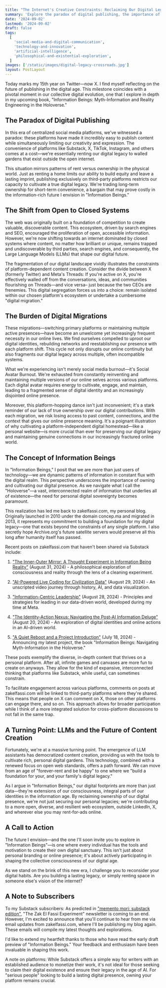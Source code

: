 ```yaml
---
title: "The Internet's Creative Constraints: Reclaiming Our Digital Legacy"
summary: 'Explore the paradox of digital publishing, the importance of owning your online presence, and the future of our digital legacies in an era of platform dependence and AI advancements.'
date: '2024-09-02'
lastmod: '2024-09-02'
draft: false
tags:
  [
    'social-media-and-digital-communication',
    'technology-and-innovation',
    'artificial-intelligence',
    'philosophical-and-existential-exploration',
  ]
images: ['/static/images/digital-legacy-crossroads.jpg']
layout: PostLayout
---
```


Today marks my 15th year on Twitter—now X. I find myself reflecting on the future of publishing in the digital age. This milestone coincides with a pivotal moment in our collective digital evolution, one that I explore in depth in my upcoming book, "Information Beings: Myth-Information and Reality Engineering in the Holoverse."

## The Paradox of Digital Publishing

In this era of centralized social media platforms, we've witnessed a paradox: these platforms have made it incredibly easy to publish content while simultaneously limiting our creativity and expression. The convenience of platforms like Substack, X, TikTok, Instagram, and others comes at a cost—we're essentially renting our digital legacy to walled gardens that exist outside the open internet.

This situation mirrors patterns of rent versus ownership in the physical world. Just as renting a home limits our ability to build equity and leave a lasting imprint, publishing exclusively on third-party platforms restricts our capacity to cultivate a true digital legacy. We're trading long-term ownership for short-term convenience, a bargain that may prove costly in the information-rich future I envision in "Information Beings."

## The Shift from Open to Closed Systems

The web was originally built on a foundation of competition to create valuable, discoverable content. This ecosystem, driven by search engines and SEO, encouraged the proliferation of open, accessible information. However, we're now shifting towards an internet dominated by closed systems where content, no matter how brilliant or unique, remains trapped and undiscoverable by third parties, search engines, and consequently, the Large Language Models (LLMs) that shape our digital future.

The fragmentation of our digital landscape vividly illustrates the constraints of platform-dependent content creation. Consider the divide between X (formerly Twitter) and Meta's Threads: If you're active on X, you're effectively walled off from the conversations, ideas, and communities flourishing on Threads—and vice versa– just because the two CEOs are frenemies. This digital segregation forces us into a choice: remain isolated within our chosen platform's ecosystem or undertake a cumbersome "digital migration."

## The Burden of Digital Migrations

These migrations—switching primary platforms or maintaining multiple active presences—have become an unwelcome yet increasingly frequent necessity in our online lives. We find ourselves compelled to uproot our digital identities, rebuilding networks and reestablishing our presence with each platform shift. This cycle not only disrupts our online continuity but also fragments our digital legacy across multiple, often incompatible systems.

What we're experiencing isn't merely social media burnout—it's Social Avatar Burnout. We're exhausted from constantly reinventing and maintaining multiple versions of our online selves across various platforms. Each digital avatar requires energy to cultivate, engage, and maintain, leading to a fragmented sense of digital identity and an increasingly disjointed online presence.

Moreover, this platform-hopping dance isn't just inconvenient; it's a stark reminder of our lack of true ownership over our digital contributions. With each migration, we risk losing access to past content, connections, and the context that gives our online presence meaning. It's a poignant illustration of why cultivating a platform-independent digital homestead—like a personal website—is more crucial than ever for preserving our digital legacy and maintaining genuine connections in our increasingly fractured online world.

## The Concept of Information Beings

In "Information Beings," I posit that we are more than just users of technology—we are dynamic patterns of information in constant flux with the digital realm. This perspective underscores the importance of owning and cultivating our digital presence. As we navigate what I call the "Holoverse"—a vast, interconnected realm of information that underlies all of existence—the need for personal digital sovereignty becomes paramount.

This realization has led me back to zakelfassi.com, my personal blog. Originally launched in 2010 under the domain concep.ma and migrated in 2013, it represents my commitment to building a foundation for my digital legacy—one that exists beyond the constraints of any single platform. I also secretly hope Archive.org's future satellite servers would preserve all this long after humanity itself has passed.

Recent posts on zakelfassi.com that haven't been shared via Substack include:

1. ["The Inner-Outer Mirror: A Thought Experiment in Information Being Reality"](https://zakelfassi.com/blog/2024/2024-09-01-inner-outer-mirror-experiment) (August 31, 2024) - A philosophical exploration of consciousness and reality through the lens of a cleaning experiment.

2. ["AI-Powered Live Coding for Civilization Data"](https://zakelfassi.com/blog/2024/2024-08-30-civilization-data-dashboard) (August 29, 2024) - An unscripted video journey through history, AI, and data visualization.

3. ["Information-Centric Leadership"](https://zakelfassi.com/blog/2024/2024-08-29-information-centric-leadership) (August 28, 2024) - Principles and strategies for leading in our data-driven world, developed during my time at Meta.

4. ["The Identity-Action Nexus: Navigating the Post-AI Information Deluge"](https://zakelfassi.com/blog/2024/2024-08-21-identity-action-nexus) (August 20, 2024) - An exploration of digital identities and online actions in an AI-driven world.

5. ["A Quiet Reboot and a Project Introduction"](https://zakelfassi.com/blog/2024/2024-07-19-a-quiet-reboot) (July 18, 2024) - Announcing my latest project, the book "Information Beings: Navigating Myth-Information in the Holoverse."

These posts exemplify the diverse, in-depth content that thrives on a personal platform. After all, infinite games and canvases are more fun to create on anyways. They allow for the kind of expansive, interconnected thinking that platforms like Substack, while useful, can sometimes constrain.

To facilitate engagement across various platforms, comments on posts at zakelfassi.com will be linked to third-party platforms where they're shared. This means that people on X can comment on X, those on other platforms can engage there, and so on. This approach allows for broader participation while I think of a more integrated solution for cross-platform discussions to not fall in the same trap.

## A Turning Point: LLMs and the Future of Content Creation

Fortunately, we're at a massive turning point. The emergence of LLM assistants has democratized content creation, providing us with the tools to cultivate rich, personal digital gardens. This technology, combined with a renewed focus on open web standards, offers a path forward. We can move from an age of "forever-rent and be happy" to one where we "build a foundation for your, and your family's digital legacy."

As I argue in "Information Beings," our digital footprints are more than just data—they're extensions of our consciousness, integral parts of our identities in the information age. By reclaiming ownership of our digital presence, we're not just securing our personal legacies; we're contributing to a more open, diverse, and resilient web ecosystem, outside LinkedIn, X, and wherever else you may rent-for-ads online.

## A Call to Action

The future I envision—and the one I'll soon invite you to explore in "Information Beings"—is one where every individual has the tools and motivation to create their own digital sanctuary. This isn't just about personal branding or online presence; it's about actively participating in shaping the collective consciousness of our digital age.

As we stand on the brink of this new era, I challenge you to reconsider your digital habits. Are you building a lasting legacy, or simply renting space in someone else's vision of the internet?

## A Note to Subscribers

To my Substack subscribers: As predicted in ["memento mori: substack edition"](https://zakelfassi.substack.com/p/memento-mori-substack-edition), "The Zak El Fassi Experiment" newsletter is coming to an end. However, I'm excited to announce that you'll continue to hear from me via email updates from zakelfassi.com, where I'll be publishing my blog again. These emails will compile my latest thoughts and explorations.

I'd like to extend my heartfelt thanks to those who have read the early draft preview of "Information Beings." Your feedback and enthusiasm have been invaluable in shaping this work.

A note on platforms: While Substack offers a simple way for writers with an established audience to monetize their work, it's not ideal for those seeking to claim their digital existence and ensure their legacy in the age of AI. For "serious people" looking to build a lasting digital presence, owning your platform remains crucial.
